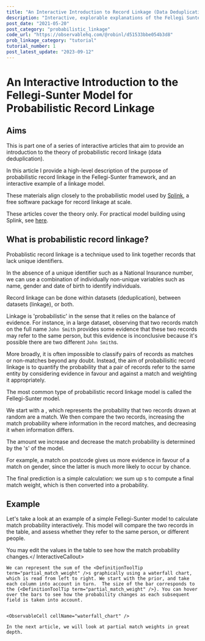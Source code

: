 ```yaml
---
title: "An Interactive Introduction to Record Linkage (Data Deduplication)"
description: "Interactive, explorable explanations of the Fellegi Sunter model, providing an introduction to probabilistic record linkage (data deduplication)."
post_date: "2021-05-20"
post_category: "probabilistic_linkage"
code_url: "https://observablehq.com/@robinl/d51533bbe054b3d8"
prob_linkage_category: "tutorial"
tutorial_number: 1
post_latest_update: "2023-09-12"
---
```








# An Interactive Introduction to the Fellegi-Sunter Model for Probabilistic Record Linkage

## Aims

This is part one of a series of interactive articles that aim to provide an introduction to the theory of probabilistic record linkage (data deduplication).

In this article I provide a high-level description of the purpose of probabilistic record linkage in the Fellegi-Sunter framework, and an interactive example of a linkage model.

These materials align closely to the probabilistic model used by [Splink](http://github.com/moj-analytical-services/splink), a free software package for record linkage at scale.

These articles cover the theory only.  For practical model building using Splink, see [here](https://moj-analytical-services.github.io/splink/demos/tutorials/00_Tutorial_Introduction.html).

## What is probabilistic record linkage?

Probablistic record linkage is a technique used to link together records that lack unique identifiers.

In the absence of a unique identifier such as a National Insurance number, we can use a combination of individually non-unique variables such as name, gender and date of birth to identify individuals.

Record linkage can be done within datasets (deduplication), between datasets (linkage), or both.

Linkage is 'probabilistic' in the sense that it relies on the balance of evidence. For instance, in a large dataset, observing that two records match on the full name `John Smith` provides some evidence that these two records may refer to the same person, but this evidence is inconclusive because it's possible there are two different `John Smith`s.

More broadly,  it is often impossible to classify pairs of records as matches or non-matches beyond any doubt. Instead, the aim of probabilisitic record linkage is to quantify the probability that a pair of records refer to the same entity by considering evidence in favour and against a match and weighting it appropriately.

The most common type of probabilistic record linkage model is called the Fellegi-Sunter model.

We start with a <DefinitionToolTip term="prior" />, which represents the probability that two records drawn at random are a match. We then compare the two records, increasing the match probability where information in the record matches, and decreasing it when information differs.

The amount we increase and decrease the match probability is determined by the '<DefinitionToolTip term="partial_match_weight" />s' of the model.

For example, a match on postcode gives us more evidence in favour of a match on gender, since the latter is much more likely to occur by chance.

The final prediction is a simple calculation:  we sum up <DefinitionToolTip term="partial_match_weight" />s to compute a final match weight, which is then converted into a probability.

## Example

Let's take a look at an example of a simple Fellegi-Sunter model to calculate match probability interactively. This model will compare the two records in the table, and assess whether they refer to the same person, or different people.


<InteractiveCallout>You may edit the values in the table to see how the match probability changes.</ InteractiveCallout>

<WithObservableProvider notebook={notebook}>
    <ObservableCell cellName="input_table" />
    <ObservableCell cellName="estimated_probability" />

    We can represent the sum of the <DefinitionToolTip term="partial_match_weight" />s graphically using a waterfall chart, which is read from left to right. We start with the prior, and take each column into account in turn.  The size of the bar corresponds to the {<DefinitionToolTip term="partial_match_weight" />}. You can hover over the bars to see how the probability changes as each subsequent field is taken into account.


    <ObservableCell cellName="waterfall_chart" />

    In the next article, we will look at partial match weights in great depth.

</WithObservableProvider>




